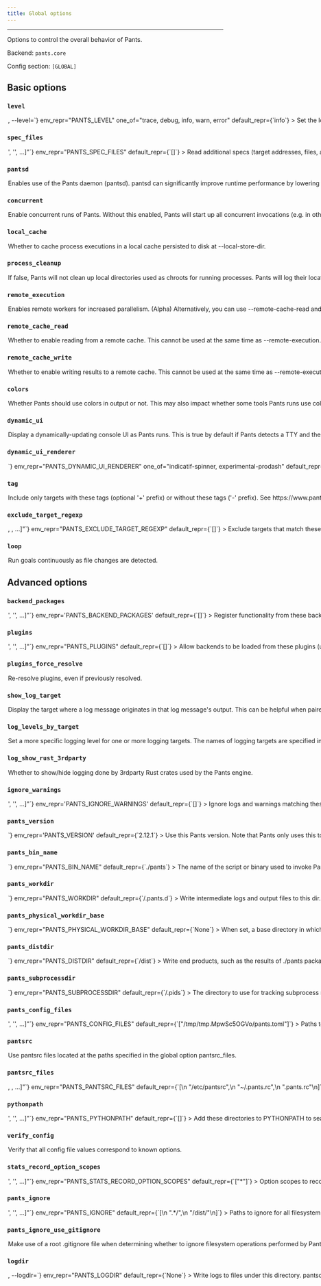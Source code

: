 ```yaml
---
title: Global options
---
```



---

Options to control the overall behavior of Pants.

Backend: <span className="color--primary">`pants.core`</span>

Config section: <span className="color--primary">`[GLOBAL]`</span>

<span className={styles.options}>

## Basic options

### `level`

<Option
  cli_repr={`-l=<LogLevel>, --level=<LogLevel>`}
  env_repr="PANTS_LEVEL"
  one_of="trace, debug, info, warn, error"
  default_repr={`info`}
>

Set the logging level.

</Option>

### `spec_files`

<Option
  cli_repr={`--spec-files="['<str>', '<str>', ...]"`}
  env_repr="PANTS_SPEC_FILES"
  default_repr={`[]`}
>

Read additional specs (target addresses, files, and/or globs), one per line,
from these files.

</Option>

### `pantsd`

<Option
  cli_repr={`--[no-]pantsd`}
  env_repr="PANTS_PANTSD"
  default_repr={`True`}
>

Enables use of the Pants daemon (pantsd). pantsd can significantly improve
runtime performance by lowering per-run startup cost, and by memoizing
filesystem operations and rule execution.

</Option>

### `concurrent`

<Option
  cli_repr={`--[no-]concurrent`}
  env_repr="PANTS_CONCURRENT"
  default_repr={`False`}
>

Enable concurrent runs of Pants. Without this enabled, Pants will start up all
concurrent invocations (e.g. in other terminals) without pantsd. Enabling this
option requires parallel Pants invocations to block on the first.

</Option>

### `local_cache`

<Option
  cli_repr={`--[no-]local-cache`}
  env_repr="PANTS_LOCAL_CACHE"
  default_repr={`True`}
>

Whether to cache process executions in a local cache persisted to disk at
`--local-store-dir`.

</Option>

### `process_cleanup`

<Option
  cli_repr={`--[no-]process-cleanup`}
  env_repr="PANTS_PROCESS_CLEANUP"
  default_repr={`True`}
>

If false, Pants will not clean up local directories used as chroots for
running processes. Pants will log their location so that you can inspect the
chroot, and run the `__run.sh` script to recreate the process using the same
argv and environment variables used by Pants. This option is useful for
debugging.

</Option>

### `remote_execution`

<Option
  cli_repr={`--[no-]remote-execution`}
  env_repr='PANTS_REMOTE_EXECUTION'
  default_repr={`False`}
>

Enables remote workers for increased parallelism. (Alpha)

Alternatively, you can use `--remote-cache-read` and `--remote-cache-write` to still run everything locally, but to use a remote cache.

</Option>

### `remote_cache_read`

<Option
  cli_repr={`--[no-]remote-cache-read`}
  env_repr='PANTS_REMOTE_CACHE_READ'
  default_repr={`False`}
>

Whether to enable reading from a remote cache.

This cannot be used at the same time as `--remote-execution`.

</Option>

### `remote_cache_write`

<Option
  cli_repr={`--[no-]remote-cache-write`}
  env_repr='PANTS_REMOTE_CACHE_WRITE'
  default_repr={`False`}
>

Whether to enable writing results to a remote cache.

This cannot be used at the same time as `--remote-execution`.

</Option>

### `colors`

<Option
  cli_repr={`--[no-]colors`}
  env_repr='PANTS_COLORS'
  default_repr={`False`}
>

Whether Pants should use colors in output or not. This may also impact whether some tools Pants runs use color.

When unset, this value defaults based on whether the output destination supports color.

</Option>

### `dynamic_ui`

<Option
  cli_repr={`--[no-]dynamic-ui`}
  env_repr="PANTS_DYNAMIC_UI"
  default_repr={`True`}
>

Display a dynamically-updating console UI as Pants runs. This is true by
default if Pants detects a TTY and there is no &#x27;CI&#x27; environment
variable indicating that Pants is running in a continuous integration
environment.

</Option>

### `dynamic_ui_renderer`

<Option
  cli_repr={`--dynamic-ui-renderer=<DynamicUIRenderer>`}
  env_repr="PANTS_DYNAMIC_UI_RENDERER"
  one_of="indicatif-spinner, experimental-prodash"
  default_repr={`indicatif-spinner`}
>

If `--dynamic-ui` is enabled, selects the renderer.

</Option>

### `tag`

<Option
  cli_repr={`--tag="[[+-]tag1,tag2,..., [+-]tag1,tag2,..., ...]"`}
  env_repr="PANTS_TAG"
  default_repr={`[]`}
>

Include only targets with these tags (optional &#x27;+&#x27; prefix) or
without these tags (&#x27;-&#x27; prefix). See
https://www.pantsbuild.org/v2.12/docs/advanced-target-selection.

</Option>

### `exclude_target_regexp`

<Option
  cli_repr={`--exclude-target-regexp="[<regexp>, <regexp>, ...]"`}
  env_repr="PANTS_EXCLUDE_TARGET_REGEXP"
  default_repr={`[]`}
>

Exclude targets that match these regexes. This does not impact file arguments.

</Option>

### `loop`

<Option cli_repr={`--[no-]loop`} env_repr="PANTS_LOOP" default_repr={`False`}>
  Run goals continuously as file changes are detected.

</Option>

## Advanced options

### `backend_packages`

<Option
  cli_repr={`--backend-packages="['<str>', '<str>', ...]"`}
  env_repr='PANTS_BACKEND_PACKAGES'
  default_repr={`[]`}
>

Register functionality from these backends.

The backend packages must be present on the PYTHONPATH, typically because they are in the Pants core dist, in a plugin dist, or available as sources in the repo.

</Option>

### `plugins`

<Option
  cli_repr={`--plugins="['<str>', '<str>', ...]"`}
  env_repr="PANTS_PLUGINS"
  default_repr={`[]`}
>

Allow backends to be loaded from these plugins (usually released through
PyPI). The default backends for each plugin will be loaded automatically.
Other backends in a plugin can be loaded by listing them in `backend_packages`
in the `[GLOBAL]` scope.

</Option>

### `plugins_force_resolve`

<Option
  cli_repr={`--[no-]plugins-force-resolve`}
  env_repr="PANTS_PLUGINS_FORCE_RESOLVE"
  default_repr={`False`}
>

Re-resolve plugins, even if previously resolved.

</Option>

### `show_log_target`

<Option
  cli_repr={`--[no-]show-log-target`}
  env_repr="PANTS_SHOW_LOG_TARGET"
  default_repr={`False`}
>

Display the target where a log message originates in that log message&#x27;s
output. This can be helpful when paired with --log-levels-by-target.

</Option>

### `log_levels_by_target`

<Option
  cli_repr={`--log-levels-by-target="{'key1': val1, 'key2': val2, ...}"`}
  env_repr='PANTS_LOG_LEVELS_BY_TARGET'
  default_repr={`{}`}
>

Set a more specific logging level for one or more logging targets. The names of logging targets are specified in log strings when the --show-log-target option is set. The logging levels are one of: &quot;error&quot;, &quot;warn&quot;, &quot;info&quot;, &quot;debug&quot;, &quot;trace&quot;. All logging targets not specified here use the global log level set with --level. For example, you can set `--log-levels-by-target='{"workunit_store": "info", "pants.engine.rules": "warn"}'`.

</Option>

### `log_show_rust_3rdparty`

<Option
  cli_repr={`--[no-]log-show-rust-3rdparty`}
  env_repr="PANTS_LOG_SHOW_RUST_3RDPARTY"
  default_repr={`False`}
>

Whether to show/hide logging done by 3rdparty Rust crates used by the Pants
engine.

</Option>

### `ignore_warnings`

<Option
  cli_repr={`--ignore-warnings="['<str>', '<str>', ...]"`}
  env_repr='PANTS_IGNORE_WARNINGS'
  default_repr={`[]`}
>

Ignore logs and warnings matching these strings.

Normally, Pants will look for literal matches from the start of the log/warning message, but you can prefix the ignore with `$regex$` for Pants to instead treat your string as a regex pattern. For example:

```
ignore_warnings = [
    "DEPRECATED: option 'config' in scope 'flake8' will be removed",
    '$regex$:No files\s*'
]
```

</Option>

### `pants_version`

<Option
  cli_repr={`--pants-version=<str>`}
  env_repr='PANTS_VERSION'
  default_repr={`2.12.1`}
>

Use this Pants version. Note that Pants only uses this to verify that you are using the requested version, as Pants cannot dynamically change the version it is using once the program is already running.

If you use the `/home/josh/work/scie-pants/dist/scie-pants-linux-x86_64` script from https://www.pantsbuild.org/v2.12/docs/installation, however, changing the value in your `pants.toml` will cause the new version to be installed and run automatically.

Run `/home/josh/work/scie-pants/dist/scie-pants-linux-x86_64 --version` to check what is being used.

</Option>

### `pants_bin_name`

<Option
  cli_repr={`--pants-bin-name=<str>`}
  env_repr="PANTS_BIN_NAME"
  default_repr={`./pants`}
>

The name of the script or binary used to invoke Pants. Useful when printing
help messages.

</Option>

### `pants_workdir`

<Option
  cli_repr={`--pants-workdir=<dir>`}
  env_repr="PANTS_WORKDIR"
  default_repr={`<buildroot>/.pants.d`}
>

Write intermediate logs and output files to this dir.

</Option>

### `pants_physical_workdir_base`

<Option
  cli_repr={`--pants-physical-workdir-base=<dir>`}
  env_repr="PANTS_PHYSICAL_WORKDIR_BASE"
  default_repr={`None`}
>

When set, a base directory in which to store `--pants-workdir` contents. If
this option is a set, the workdir will be created as symlink into a
per-workspace subdirectory.

</Option>

### `pants_distdir`

<Option
  cli_repr={`--pants-distdir=<dir>`}
  env_repr="PANTS_DISTDIR"
  default_repr={`<buildroot>/dist`}
>

Write end products, such as the results of `./pants package`, to this dir.

</Option>

### `pants_subprocessdir`

<Option
  cli_repr={`--pants-subprocessdir=<str>`}
  env_repr="PANTS_SUBPROCESSDIR"
  default_repr={`<buildroot>/.pids`}
>

The directory to use for tracking subprocess metadata. This should live
outside of the dir used by `pants_workdir` to allow for tracking subprocesses
that outlive the workdir data.

</Option>

### `pants_config_files`

<Option
  cli_repr={`--pants-config-files="['<str>', '<str>', ...]"`}
  env_repr="PANTS_CONFIG_FILES"
  default_repr={`["/tmp/tmp.MpwSc5OGVo/pants.toml"]`}
>

Paths to Pants config files. This may only be set through the environment
variable `PANTS_CONFIG_FILES` and the command line argument
`--pants-config-files`; it will be ignored if in a config file like
`pants.toml`.

</Option>

### `pantsrc`

<Option
  cli_repr={`--[no-]pantsrc`}
  env_repr="PANTS_PANTSRC"
  default_repr={`True`}
>

Use pantsrc files located at the paths specified in the global option
`pantsrc_files`.

</Option>

### `pantsrc_files`

<Option
  cli_repr={`--pantsrc-files="[<path>, <path>, ...]"`}
  env_repr="PANTS_PANTSRC_FILES"
  default_repr={`[\n  "/etc/pantsrc",\n  "~/.pants.rc",\n  ".pants.rc"\n]`}
>

Override config with values from these files, using syntax matching that of
`--pants-config-files`.

</Option>

### `pythonpath`

<Option
  cli_repr={`--pythonpath="['<str>', '<str>', ...]"`}
  env_repr="PANTS_PYTHONPATH"
  default_repr={`[]`}
>

Add these directories to PYTHONPATH to search for plugins. This does not
impact the PYTHONPATH used by Pants when running your Python code.

</Option>

### `verify_config`

<Option
  cli_repr={`--[no-]verify-config`}
  env_repr="PANTS_VERIFY_CONFIG"
  default_repr={`True`}
>

Verify that all config file values correspond to known options.

</Option>

### `stats_record_option_scopes`

<Option
  cli_repr={`--stats-record-option-scopes="['<str>', '<str>', ...]"`}
  env_repr="PANTS_STATS_RECORD_OPTION_SCOPES"
  default_repr={`["*"]`}
>

Option scopes to record in stats on run completion. Options may be selected by
joining the scope and the option with a ^ character, i.e. to get option
`pantsd` in the GLOBAL scope, you&#x27;d pass `GLOBAL^pantsd`. Add a
&#x27;\*&#x27; to the list to capture all known scopes.

</Option>

### `pants_ignore`

<Option
  cli_repr={`--pants-ignore="['<str>', '<str>', ...]"`}
  env_repr="PANTS_IGNORE"
  default_repr={`[\n  ".*/",\n  "/dist/"\n]`}
>

Paths to ignore for all filesystem operations performed by pants (e.g. BUILD
file scanning, glob matching, etc). Patterns use the gitignore syntax
(https://git-scm.com/docs/gitignore). The `pants_distdir` and `pants_workdir`
locations are automatically ignored. `pants_ignore` can be used in tandem with
`pants_ignore_use_gitignore`; any rules specified here are applied after rules
specified in a .gitignore file.

</Option>

### `pants_ignore_use_gitignore`

<Option
  cli_repr={`--[no-]pants-ignore-use-gitignore`}
  env_repr="PANTS_IGNORE_USE_GITIGNORE"
  default_repr={`True`}
>

Make use of a root .gitignore file when determining whether to ignore
filesystem operations performed by Pants. If used together with
`--pants-ignore`, any exclude/include patterns specified there apply after
.gitignore rules.

</Option>

### `logdir`

<Option
  cli_repr={`-d=<dir>, --logdir=<dir>`}
  env_repr="PANTS_LOGDIR"
  default_repr={`None`}
>

Write logs to files under this directory.

</Option>

### `pantsd_timeout_when_multiple_invocations`

<Option
  cli_repr={`--pantsd-timeout-when-multiple-invocations=<float>`}
  env_repr="PANTS_PANTSD_TIMEOUT_WHEN_MULTIPLE_INVOCATIONS"
  default_repr={`60.0`}
>

The maximum amount of time to wait for the invocation to start until raising a
timeout exception. Because pantsd currently does not support parallel runs,
any prior running Pants command must be finished for the current one to start.
To never timeout, use the value -1.

</Option>

### `pantsd_max_memory_usage`

<Option
  cli_repr={`--pantsd-max-memory-usage=<memory_size>`}
  env_repr='PANTS_PANTSD_MAX_MEMORY_USAGE'
  default_repr={`1GiB`}
>

The maximum memory usage of the pantsd process.

When the maximum memory is exceeded, the daemon will restart gracefully, although all previous in-memory caching will be lost. Setting too low means that you may miss out on some caching, whereas setting too high may over-consume resources and may result in the operating system killing Pantsd due to memory overconsumption (e.g. via the OOM killer).

You can suffix with `GiB`, `MiB`, `KiB`, or `B` to indicate the unit, e.g. `2GiB` or `2.12GiB`. A bare number will be in bytes.

There is at most one pantsd process per workspace.

</Option>

### `print_stacktrace`

<Option
  cli_repr={`--[no-]print-stacktrace`}
  env_repr="PANTS_PRINT_STACKTRACE"
  default_repr={`False`}
>

Print the full exception stack trace for any errors.

</Option>

### `engine_visualize_to`

<Option
  cli_repr={`--engine-visualize-to=<dir_option>`}
  env_repr="PANTS_ENGINE_VISUALIZE_TO"
  default_repr={`None`}
>

A directory to write execution and rule graphs to as `dot` files. The contents
of the directory will be overwritten if any filenames collide.

</Option>

### `pantsd_pailgun_port`

<Option
  cli_repr={`--pantsd-pailgun-port=<int>`}
  env_repr="PANTS_PANTSD_PAILGUN_PORT"
  default_repr={`0`}
>

The port to bind the Pants nailgun server to. Defaults to a random port.

</Option>

### `pantsd_invalidation_globs`

<Option
  cli_repr={`--pantsd-invalidation-globs="['<str>', '<str>', ...]"`}
  env_repr="PANTS_PANTSD_INVALIDATION_GLOBS"
  default_repr={`[]`}
>

Filesystem events matching any of these globs will trigger a daemon restart.
Pants&#x27;s own code, plugins, and `--pants-config-files` are inherently
invalidated.

</Option>

### `rule_threads_core`

<Option
  cli_repr={`--rule-threads-core=<int>`}
  env_repr='PANTS_RULE_THREADS_CORE'
  default_repr={`max(2, #cores/2)`}
>

The number of threads to keep active and ready to execute `@rule` logic (see also: `--rule-threads-max`).

Values less than 2 are not currently supported.

This value is independent of the number of processes that may be spawned in parallel locally (controlled by `--process-execution-local-parallelism`).

</Option>

### `rule_threads_max`

<Option
  cli_repr={`--rule-threads-max=<int>`}
  env_repr="PANTS_RULE_THREADS_MAX"
  default_repr={`None`}
>

The maximum number of threads to use to execute `@rule` logic. Defaults to a
small multiple of `--rule-threads-core`.

</Option>

### `local_store_dir`

<Option
  cli_repr={`--local-store-dir=<str>`}
  env_repr='PANTS_LOCAL_STORE_DIR'
  default_repr={`$XDG_CACHE_HOME/pants/lmdb_store`}
>

Directory to use for the local file store, which stores the results of subprocesses run by Pants.

The path may be absolute or relative. If the directory is within the build root, be sure to include it in `--pants-ignore`.

</Option>

### `local_store_shard_count`

<Option
  cli_repr={`--local-store-shard-count=<int>`}
  env_repr='PANTS_LOCAL_STORE_SHARD_COUNT'
  default_repr={`16`}
>

The number of LMDB shards created for the local store. This setting also impacts the maximum size of stored files: see `--local-store-files-max-size-bytes` for more information.

Because LMDB allows only one simultaneous writer per database, the store is split into multiple shards to allow for more concurrent writers. The faster your disks are, the fewer shards you are likely to need for performance.

NB: After changing this value, you will likely want to manually clear the `--local-store-dir` directory to clear the space used by old shard layouts.

</Option>

### `local_store_processes_max_size_bytes`

<Option
  cli_repr={`--local-store-processes-max-size-bytes=<int>`}
  env_repr="PANTS_LOCAL_STORE_PROCESSES_MAX_SIZE_BYTES"
  default_repr={`16000000000`}
>

The maximum size in bytes of the local store containing process cache entries.
Stored below `--local-store-dir`.

</Option>

### `local_store_files_max_size_bytes`

<Option
  cli_repr={`--local-store-files-max-size-bytes=<int>`}
  env_repr='PANTS_LOCAL_STORE_FILES_MAX_SIZE_BYTES'
  default_repr={`256000000000`}
>

The maximum size in bytes of the local store containing files. Stored below `--local-store-dir`.

NB: This size value bounds the total size of all files, but (due to sharding of the store on disk) it also bounds the per-file size to (VALUE / `--local-store-shard-count`).

This value doesn&#x27;t reflect space allocated on disk, or RAM allocated (it may be reflected in VIRT but not RSS). However, the default is lower than you might otherwise choose because macOS creates core dumps that include MMAP&#x27;d pages, and setting this too high might cause core dumps to use an unreasonable amount of disk if they are enabled.

</Option>

### `local_store_directories_max_size_bytes`

<Option
  cli_repr={`--local-store-directories-max-size-bytes=<int>`}
  env_repr="PANTS_LOCAL_STORE_DIRECTORIES_MAX_SIZE_BYTES"
  default_repr={`16000000000`}
>

The maximum size in bytes of the local store containing directories. Stored
below `--local-store-dir`.

</Option>

### `named_caches_dir`

<Option
  cli_repr={`--named-caches-dir=<str>`}
  env_repr='PANTS_NAMED_CACHES_DIR'
  default_repr={`$XDG_CACHE_HOME/pants/named_caches`}
>

Directory to use for named global caches for tools and processes with trusted, concurrency-safe caches.

The path may be absolute or relative. If the directory is within the build root, be sure to include it in `--pants-ignore`.

</Option>

### `local_execution_root_dir`

<Option
  cli_repr={`--local-execution-root-dir=<str>`}
  env_repr='PANTS_LOCAL_EXECUTION_ROOT_DIR'
  default_repr={`/tmp`}
>

Directory to use for local process execution sandboxing.

The path may be absolute or relative. If the directory is within the build root, be sure to include it in `--pants-ignore`.

</Option>

### `ca_certs_path`

<Option
  cli_repr={`--ca-certs-path=<str>`}
  env_repr="PANTS_CA_CERTS_PATH"
  default_repr={`None`}
>

Path to a file containing PEM-format CA certificates used for verifying secure
connections when downloading files required by a build.

</Option>

### `process_total_child_memory_usage`

<Option
  cli_repr={`--process-total-child-memory-usage=<memory_size>`}
  env_repr='PANTS_PROCESS_TOTAL_CHILD_MEMORY_USAGE'
  default_repr={`None`}
>

The maximum memory usage for all &quot;pooled&quot; child processes.

When set, this value participates in precomputing the pool size of child processes used by Pants (pooling is currently used only for the JVM). When not set, Pants will default to spawning `2 * --process-execution-local-parallelism` pooled processes.

A high value would result in a high number of child processes spawned, potentially overconsuming your resources and triggering the OS&#x27; OOM killer. A low value would mean a low number of child processes launched and therefore less parallelism for the tasks that need those processes.

If setting this value, consider also adjusting the value of the `--process-per-child-memory-usage` option.

You can suffix with `GiB`, `MiB`, `KiB`, or `B` to indicate the unit, e.g. `2GiB` or `2.12GiB`. A bare number will be in bytes.

</Option>

### `process_per_child_memory_usage`

<Option
  cli_repr={`--process-per-child-memory-usage=<memory_size>`}
  env_repr='PANTS_PROCESS_PER_CHILD_MEMORY_USAGE'
  default_repr={`512MiB`}
>

The default memory usage for a single &quot;pooled&quot; child process.

Check the documentation for the `--process-total-child-memory-usage` for advice on how to choose an appropriate value for this option.

You can suffix with `GiB`, `MiB`, `KiB`, or `B` to indicate the unit, e.g. `2GiB` or `2.12GiB`. A bare number will be in bytes.

</Option>

### `process_execution_local_parallelism`

<Option
  cli_repr={`--process-execution-local-parallelism=<int>`}
  env_repr='PANTS_PROCESS_EXECUTION_LOCAL_PARALLELISM'
  default_repr={`#cores`}
>

Number of concurrent processes that may be executed locally.

This value is independent of the number of threads that may be used to execute the logic in `@rules` (controlled by `--rule-threads-core`).

</Option>

### `process_execution_remote_parallelism`

<Option
  cli_repr={`--process-execution-remote-parallelism=<int>`}
  env_repr="PANTS_PROCESS_EXECUTION_REMOTE_PARALLELISM"
  default_repr={`128`}
>

Number of concurrent processes that may be executed remotely.

</Option>

### `process_execution_cache_namespace`

<Option
  cli_repr={`--process-execution-cache-namespace=<str>`}
  env_repr="PANTS_PROCESS_EXECUTION_CACHE_NAMESPACE"
  default_repr={`None`}
>

The cache namespace for process execution. Change this value to invalidate
every artifact&#x27;s execution, or to prevent process cache entries from
being (re)used for different usecases or users.

</Option>

### `process_execution_local_enable_nailgun`

<Option
  cli_repr={`--[no-]process-execution-local-enable-nailgun`}
  env_repr="PANTS_PROCESS_EXECUTION_LOCAL_ENABLE_NAILGUN"
  default_repr={`True`}
>

Whether or not to use nailgun to run JVM requests that are marked as
supporting nailgun.

</Option>

### `process_execution_graceful_shutdown_timeout`

<Option
  cli_repr={`--process-execution-graceful-shutdown-timeout=<int>`}
  env_repr="PANTS_PROCESS_EXECUTION_GRACEFUL_SHUTDOWN_TIMEOUT"
  default_repr={`3`}
>

The time in seconds to wait when gracefully shutting down an interactive
process (such as one opened using
`/home/josh/work/scie-pants/dist/scie-pants-linux-x86_64 run`) before killing
it.

</Option>

### `remote_instance_name`

<Option
  cli_repr={`--remote-instance-name=<str>`}
  env_repr='PANTS_REMOTE_INSTANCE_NAME'
  default_repr={`None`}
>

Name of the remote instance to use by remote caching and remote execution.

This is used by some remote servers for routing. Consult your remote server for whether this should be set.

You can also use `--remote-auth-plugin` to provide a plugin to dynamically set this value.

</Option>

### `remote_ca_certs_path`

<Option
  cli_repr={`--remote-ca-certs-path=<str>`}
  env_repr='PANTS_REMOTE_CA_CERTS_PATH'
  default_repr={`None`}
>

Path to a PEM file containing CA certificates used for verifying secure connections to `--remote-execution-address` and `--remote-store-address`.

If unspecified, Pants will attempt to auto-discover root CA certificates when TLS is enabled with remote execution and caching.

</Option>

### `remote_oauth_bearer_token_path`

<Option
  cli_repr={`--remote-oauth-bearer-token-path=<str>`}
  env_repr='PANTS_REMOTE_OAUTH_BEARER_TOKEN_PATH'
  default_repr={`None`}
>

Path to a file containing an oauth token to use for gGRPC connections to `--remote-execution-address` and `--remote-store-address`.

If specified, Pants will add a header in the format `authorization: Bearer <token>`. You can also manually add this header via `--remote-execution-headers` and `--remote-store-headers`, or use `--remote-auth-plugin` to provide a plugin to dynamically set the relevant headers. Otherwise, no authorization will be performed.

</Option>

### `remote_auth_plugin`

<Option
  cli_repr={`--remote-auth-plugin=<str>`}
  env_repr='PANTS_REMOTE_AUTH_PLUGIN'
  default_repr={`None`}
>

Path to a plugin to dynamically configure remote caching and execution options.

Format: `path.to.module:my_func`. Pants will import your module and run your function. Update the `--pythonpath` option to ensure your file is loadable.

The function should take the kwargs `initial_store_headers: dict[str, str]`, `initial_execution_headers: dict[str, str]`, `options: Options` (from pants.option.options), `env: dict[str, str]`, and `prior_result: AuthPluginResult | None`. It should return an instance of `AuthPluginResult` from `pants.option.global_options`.

Pants will replace the headers it would normally use with whatever your plugin returns; usually, you should include the `initial_store_headers` and `initial_execution_headers` in your result so that options like `--remote-store-headers` still work.

If you return `instance_name`, Pants will replace `--remote-instance-name` with this value.

If the returned auth state is `AuthPluginState.UNAVAILABLE`, Pants will disable remote caching and execution.

If Pantsd is in use, `prior_result` will be the previous `AuthPluginResult` returned by your plugin, which allows you to reuse the result. Otherwise, if Pantsd has been restarted or is not used, the `prior_result` will be `None`.

</Option>

### `remote_store_address`

<Option
  cli_repr={`--remote-store-address=<str>`}
  env_repr='PANTS_REMOTE_STORE_ADDRESS'
  default_repr={`None`}
>

The URI of a server used for the remote file store.

Format: `scheme://host:port`. The supported schemes are `grpc` and `grpcs`, i.e. gRPC with TLS enabled. If `grpc` is used, TLS will be disabled.

</Option>

### `remote_store_headers`

<Option
  cli_repr={`--remote-store-headers="{'key1': val1, 'key2': val2, ...}"`}
  env_repr='PANTS_REMOTE_STORE_HEADERS'
  default_repr={`{"user-agent": "pants/2.12.1"}`}
>

Headers to set on remote store requests.

Format: header=value. Pants may add additional headers.

See `--remote-execution-headers` as well.

</Option>

### `remote_store_chunk_bytes`

<Option
  cli_repr={`--remote-store-chunk-bytes=<int>`}
  env_repr="PANTS_REMOTE_STORE_CHUNK_BYTES"
  default_repr={`1048576`}
>

Size in bytes of chunks transferred to/from the remote file store.

</Option>

### `remote_store_chunk_upload_timeout_seconds`

<Option
  cli_repr={`--remote-store-chunk-upload-timeout-seconds=<int>`}
  env_repr="PANTS_REMOTE_STORE_CHUNK_UPLOAD_TIMEOUT_SECONDS"
  default_repr={`60`}
>

Timeout (in seconds) for uploads of individual chunks to the remote file
store.

</Option>

### `remote_store_rpc_retries`

<Option
  cli_repr={`--remote-store-rpc-retries=<int>`}
  env_repr="PANTS_REMOTE_STORE_RPC_RETRIES"
  default_repr={`2`}
>

Number of times to retry any RPC to the remote store before giving up.

</Option>

### `remote_store_rpc_concurrency`

<Option
  cli_repr={`--remote-store-rpc-concurrency=<int>`}
  env_repr="PANTS_REMOTE_STORE_RPC_CONCURRENCY"
  default_repr={`128`}
>

The number of concurrent requests allowed to the remote store service.

</Option>

### `remote_store_batch_api_size_limit`

<Option
  cli_repr={`--remote-store-batch-api-size-limit=<int>`}
  env_repr="PANTS_REMOTE_STORE_BATCH_API_SIZE_LIMIT"
  default_repr={`4194304`}
>

The maximum total size of blobs allowed to be sent in a single batch API call
to the remote store.

</Option>

### `remote_cache_warnings`

<Option
  cli_repr={`--remote-cache-warnings=<RemoteCacheWarningsBehavior>`}
  env_repr='PANTS_REMOTE_CACHE_WARNINGS'
  one_of='ignore, first_only, backoff'
  default_repr={`backoff`}
>

How frequently to log remote cache failures at the `warn` log level.

All errors not logged at the `warn` level will instead be logged at the `debug` level.

</Option>

### `remote_cache_eager_fetch`

<Option
  cli_repr={`--[no-]remote-cache-eager-fetch`}
  env_repr='PANTS_REMOTE_CACHE_EAGER_FETCH'
  default_repr={`True`}
>

Eagerly fetch relevant content from the remote store instead of lazily fetching.

This may result in worse performance, but reduce the frequency of errors encountered by reducing the surface area of when remote caching is used.

</Option>

### `remote_cache_rpc_concurrency`

<Option
  cli_repr={`--remote-cache-rpc-concurrency=<int>`}
  env_repr="PANTS_REMOTE_CACHE_RPC_CONCURRENCY"
  default_repr={`128`}
>

The number of concurrent requests allowed to the remote cache service.

</Option>

### `remote_cache_read_timeout_millis`

<Option
  cli_repr={`--remote-cache-read-timeout-millis=<int>`}
  env_repr="PANTS_REMOTE_CACHE_READ_TIMEOUT_MILLIS"
  default_repr={`1500`}
>

Timeout value for remote cache lookups in milliseconds.

</Option>

### `remote_execution_address`

<Option
  cli_repr={`--remote-execution-address=<str>`}
  env_repr='PANTS_REMOTE_EXECUTION_ADDRESS'
  default_repr={`None`}
>

The URI of a server used as a remote execution scheduler.

Format: `scheme://host:port`. The supported schemes are `grpc` and `grpcs`, i.e. gRPC with TLS enabled. If `grpc` is used, TLS will be disabled.

You must also set `--remote-store-address`, which will often be the same value.

</Option>

### `remote_execution_extra_platform_properties`

<Option
  cli_repr={`--remote-execution-extra-platform-properties="['<str>', '<str>', ...]"`}
  env_repr="PANTS_REMOTE_EXECUTION_EXTRA_PLATFORM_PROPERTIES"
  default_repr={`[]`}
>

Platform properties to set on remote execution requests. Format:
property=value. Multiple values should be specified as multiple occurrences of
this flag. Pants itself may add additional platform properties.

</Option>

### `remote_execution_headers`

<Option
  cli_repr={`--remote-execution-headers="{'key1': val1, 'key2': val2, ...}"`}
  env_repr='PANTS_REMOTE_EXECUTION_HEADERS'
  default_repr={`{"user-agent": "pants/2.12.1"}`}
>

Headers to set on remote execution requests. Format: header=value. Pants may add additional headers.

See `--remote-store-headers` as well.

</Option>

### `remote_execution_overall_deadline_secs`

<Option
  cli_repr={`--remote-execution-overall-deadline-secs=<int>`}
  env_repr="PANTS_REMOTE_EXECUTION_OVERALL_DEADLINE_SECS"
  default_repr={`3600`}
>

Overall timeout in seconds for each remote execution request from time of
submission

</Option>

### `remote_execution_rpc_concurrency`

<Option
  cli_repr={`--remote-execution-rpc-concurrency=<int>`}
  env_repr="PANTS_REMOTE_EXECUTION_RPC_CONCURRENCY"
  default_repr={`128`}
>

The number of concurrent requests allowed to the remote execution service.

</Option>

### `watch_filesystem`

<Option
  cli_repr={`--[no-]watch-filesystem`}
  env_repr="PANTS_WATCH_FILESYSTEM"
  default_repr={`True`}
>

Set to False if Pants should not watch the filesystem for changes. `pantsd` or
`loop` may not be enabled.

</Option>

### `files_not_found_behavior`

<Option
  cli_repr={`--files-not-found-behavior=<FilesNotFoundBehavior>`}
  env_repr="PANTS_FILES_NOT_FOUND_BEHAVIOR"
  one_of="warn, error"
  default_repr={`warn`}
>

What to do when files and globs specified in BUILD files, such as in the
`sources` field, cannot be found. This happens when the files do not exist on
your machine or when they are ignored by the `--pants-ignore` option.

</Option>

### `owners_not_found_behavior`

<Option
  cli_repr={`--owners-not-found-behavior=<OwnersNotFoundBehavior>`}
  env_repr="PANTS_OWNERS_NOT_FOUND_BEHAVIOR"
  one_of="ignore, warn, error"
  default_repr={`error`}
>

What to do when file arguments do not have any owning target. This happens
when there are no targets whose `sources` fields include the file argument.

</Option>

### `build_patterns`

<Option
  cli_repr={`--build-patterns="['<str>', '<str>', ...]"`}
  env_repr='PANTS_BUILD_PATTERNS'
  default_repr={`[\n  "BUILD",\n  "BUILD.*"\n]`}
>

The naming scheme for BUILD files, i.e. where you define targets.

This only sets the naming scheme, not the directory paths to look for. To add ignore patterns, use the option `[GLOBAL].build_ignore`.

You may also need to update the option `[tailor].build_file_name` so that it is compatible with this option.

</Option>

### `build_ignore`

<Option
  cli_repr={`--build-ignore="['<str>', '<str>', ...]"`}
  env_repr='PANTS_BUILD_IGNORE'
  default_repr={`[]`}
>

Path globs or literals to ignore when identifying BUILD files.

This does not affect any other filesystem operations; use `--pants-ignore` for that instead.

</Option>

### `build_file_prelude_globs`

<Option
  cli_repr={`--build-file-prelude-globs="['<str>', '<str>', ...]"`}
  env_repr="PANTS_BUILD_FILE_PRELUDE_GLOBS"
  default_repr={`[]`}
>

Python files to evaluate and whose symbols should be exposed to all BUILD
files. See https://www.pantsbuild.org/v2.12/docs/macros.

</Option>

### `subproject_roots`

<Option
  cli_repr={`--subproject-roots="['<str>', '<str>', ...]"`}
  env_repr="PANTS_SUBPROJECT_ROOTS"
  default_repr={`[]`}
>

Paths that correspond with build roots for any subproject that this project
depends on.

</Option>

### `loop_max`

<Option
  cli_repr={`--loop-max=<int>`}
  env_repr="PANTS_LOOP_MAX"
  default_repr={`4294967296`}
>

The maximum number of times to loop when `--loop` is specified.

</Option>

### `streaming_workunits_report_interval`

<Option
  cli_repr={`--streaming-workunits-report-interval=<float>`}
  env_repr="PANTS_STREAMING_WORKUNITS_REPORT_INTERVAL"
  default_repr={`1.0`}
>

Interval in seconds between when streaming workunit event receivers will be
polled.

</Option>

### `streaming_workunits_level`

<Option
  cli_repr={`--streaming-workunits-level=<LogLevel>`}
  env_repr='PANTS_STREAMING_WORKUNITS_LEVEL'
  one_of='trace, debug, info, warn, error'
  default_repr={`debug`}
>

The level of workunits that will be reported to streaming workunit event receivers.

Workunits form a tree, and even when workunits are filtered out by this setting, the workunit tree structure will be preserved (by adjusting the parent pointers of the remaining workunits).

</Option>

### `streaming_workunits_complete_async`

<Option
  cli_repr={`--[no-]streaming-workunits-complete-async`}
  env_repr="PANTS_STREAMING_WORKUNITS_COMPLETE_ASYNC"
  default_repr={`True`}
>

True if stats recording should be allowed to complete asynchronously when
`pantsd` is enabled. When `pantsd` is disabled, stats recording is always
synchronous. To reduce data loss, this flag defaults to false inside of
containers, such as when run with Docker.

</Option>

## Deprecated options

None

</span>
